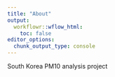 ```yaml
---
title: "About"
output:
  workflowr::wflow_html:
    toc: false
editor_options:
  chunk_output_type: console
---
```


South Korea PM10 analysis project